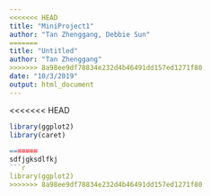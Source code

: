 ```yaml
---
<<<<<<< HEAD
title: "MiniProject1"
author: "Tan Zhenggang, Debbie Sun"
=======
title: "Untitled"
author: "Tan Zhenggang"
>>>>>>> 8a98ee9df78834e232d4b46491dd157ed1271f80
date: "10/3/2019"
output: html_document
---
```


<<<<<<< HEAD

```r
library(ggplot2)
library(caret)

=======
sdfjgksdlfkj
```r
library(ggplot2)
>>>>>>> 8a98ee9df78834e232d4b46491dd157ed1271f80
```

